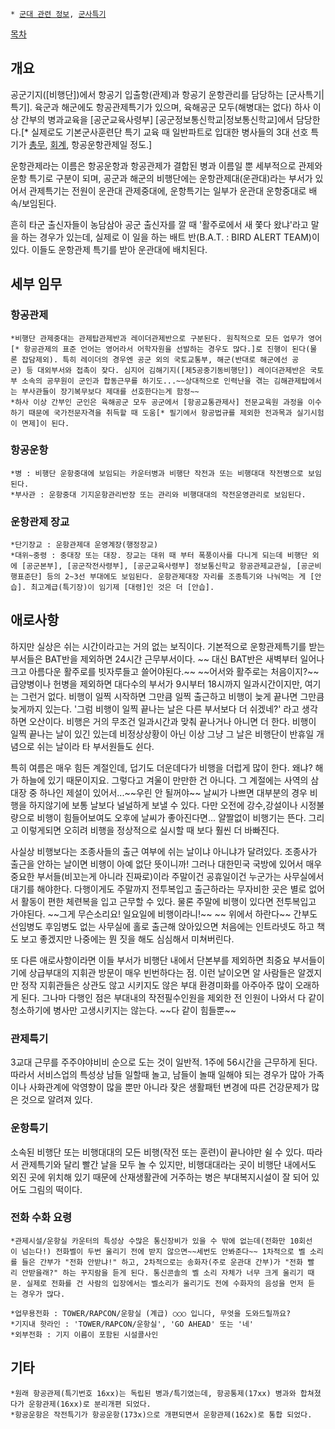  * [[군대 관련 정보]], [[군사특기]]

[[목차]]
== 개요 ==
공군기지([비행단])에서 항공기 입출항(관제)과 항공기 운항관리를 담당하는 [군사특기|특기]. 육군과 해군에도 항공관제특기가 있으며, 육해공군 모두(해병대는 없다) 하사 이상 간부의 병과교육을 [공군교육사령부] [공군정보통신학교|정보통신학교]에서 담당한다.[* 실제로도 기본군사훈련단 특기 교육 때 일반파트로 입대한 병사들의 3대 선호 특기가 [[총무]], [[회계]], 항공운항관제일 정도.]

운항관제라는 이름은 항공운항과 항공관제가 결합된 병과 이름일 뿐 세부적으로 관제와 운항 특기로 구분이 되며, 공군과 해군의 비행단에는 운항관제대(운관대)라는 부서가 있어서 관제특기는 전원이 운관대 관제중대에, 운항특기는 일부가 운관대 운항중대로 배속/보임된다.

흔히 타군 출신자들이 농담삼아 공군 출신자를 깔 때 '활주로에서 새 쫓다 왔냐'라고 말을 하는 경우가 있는데, 실제로 이 일을 하는 배트 반(B.A.T. : BIRD ALERT TEAM)이 있다. 이들도 운항관제 특기를 받아 운관대에 배치된다.

== 세부 임무 ==
=== 항공관제 ===
 *비행단 관제중대는 관제탑관제반과 레이더관제반으로 구분된다. 원칙적으로 모든 업무가 영어[* 항공관제의 표준 언어는 영어라서 어학자원을 선발하는 경우도 많다.]로 진행이 된다(물론 잡담제외). 특히 레이더의 경우엔 공군 외의 국토교통부, 해군(반대로 해군에선 공군) 등 대외부서와 접촉이 잦다. 심지어 김해기지([제5공중기동비행단]) 레이더관제반은 국토부 소속의 공무원이 군인과 합동근무를 하기도...~~상대적으로 인력난을 겪는 김해관제탑에서는 부사관들이 장기복무보다 제대를 선호한다는게 함정~~ 
 *하사 이상 간부인 군인은 육해공군 모두 공군에서 [항공교통관제사] 전문교육원 과정을 이수하기 때문에 국가전문자격을 취득할 때 도움[* 필기에서 항공법규를 제외한 전과목과 실기시험이 면제]이 된다.

=== 항공운항 ===
 *병 : 비행단 운항중대에 보임되는 카운터병과 비행단 작전과 또는 비행대대 작전병으로 보임된다.
 *부사관 : 운항중대 기지운항관리반장 또는 관리와 비행대대의 작전운영관리로 보임된다.

=== 운항관제 장교 ===
 *단기장교 : 운항관제대 운영계장(행정장교)
 *대위~중령 : 중대장 또는 대장. 장교는 대위 때 부터 폭풍이사를 다니게 되는데 비행단 외에 [공군본부], [공군작전사령부], [공군교육사령부] 정보통신학교 항공관제교관실, [공군비행표준단] 등의 2~3선 부대에도 보임된다. 운항관제대장 자리를 조종특기와 나눠먹는 게 [안습]. 최고계급(특기장)이 임기제 [대령]인 것은 더 [안습].

== 애로사항 ==
하지만 실상은 쉬는 시간이라고는 거의 없는 보직이다. 기본적으로 운항관제특기를 받는 부서들은 BAT반을 제외하면 24시간 근무부서이다. ~~ 대신 BAT반은 새벽부터 일어나 크고 아름다운 활주로를 빗자루들고 쓸어야된다.~~ ~~어서와 활주로는 처음이지?~~ 급양병이나 헌병을 제외하면 대다수의 부서가 9시부터 18시까지 일과시간이지만, 여기는 그런거 없다. 비행이 일찍 시작하면 그만큼 일찍 출근하고 비행이 늦게 끝나면 그만큼 늦게까지 있는다.  '그럼 비행이 일찍 끝나는 날은 다른 부서보다 더 쉬겠네?' 라고 생각하면 오산이다. 비행은 거의 무조건 일과시간과 맞춰 끝나거나 아니면 더 한다. 비행이 일찍 끝나는 날이 있긴 있는데 비정상상황이 아닌 이상 그냥 그 날은 비행단이 반휴일 개념으로 쉬는 날이라 타 부서원들도 쉰다. 

특히 여름은 매우 힘든 계절인데, 덥기도 더운데다가 비행을 더럽게 많이 한다. 왜냐? 해가 하늘에 있기 때문이지요. 그렇다고 겨울이 만만한 건 아니다. 그 계절에는 사역의 삼대장 중 하나인 제설이 있어서...~~우린 안 될꺼야~~ 날씨가 나쁘면 대부분의 경우 비행을 하지않기에 보통 날보다 널널하게 보낼 수 있다. 다만 오전에 강수,강설이나 시정불량으로 비행이 힘들어보여도 오후에 날씨가 좋아진다면... 얄짤없이 비행기는 뜬다. 그리고 이렇게되면 오히려 비행을 정상적으로 실시할 때 보다 훨씬 더 바빠진다.  

사실상 비행보다는 조종사들의 출근 여부에 쉬는 날이냐 아니냐가 달려있다. 조종사가 출근을 안하는 날이면 비행이 아예 없단 뜻이니까! 그러나 대한민국 국방에 있어서 매우 중요한 부서들(비꼬는게 아니라 진짜로)이라 주말이건 공휴일이건 누군가는 사무실에서 대기를 해야한다. 다행이게도 주말까지 전투복입고 출근하라는 무자비한 곳은 별로 없어서 활동이 편한 체련복을 입고 근무할 수 있다. 물론 주말에 비행이 있다면 전투복입고 가야된다. ~~그게 무슨소리요! 일요일에 비행이라니!~~  ~~ 위에서 하란다~~ 간부도 선임병도 후임병도 없는 사무실에 홀로 출근해 앉아있으면 처음에는 인트라넷도 하고 책도 보고 좋겠지만 나중에는 뭔 짓을 해도 심심해서 미쳐버린다. 

또 다른 애로사항이라면 이들 부서가 비행단 내에서 단본부를 제외하면 최중요 부서들이기에 상급부대의 지휘관 방문이 매우 빈번하다는 점. 이런 날이오면 알 사람들은 알겠지만 정작 지휘관들은 상관도 않고 시키지도 않은 부대 환경미화를 아주아주 많이 오래하게 된다. 그나마 다행인 점은 부대내의 작전필수인원을 제외한 전 인원이 나와서 다 같이 청소하기에 병사만 고생시키지는 않는다. ~~다 같이 힘들뿐~~
=== 관제특기 ===
3교대 근무를 주주야야비비 순으로 도는 것이 일반적. 1주에 56시간을 근무하게 된다. 따라서 서비스업의 특성상 남들 일할때 놀고, 남들이 놀때 일해야 되는 경우가 많아 가족이나 사화관계에 악영향이 많을 뿐만 아니라 잦은 생활패턴 변경에 따른 건강문제가 많은 것으로 알려져 있다.

=== 운항특기 ===
소속된 비행단 또는 비행대대의 모든 비행(작전 또는 훈련)이 끝나야만 쉴 수 있다. 따라서 관제특기와 달리 빨간 날을 모두 놀 수 있지만, 비행대대라는 곳이 비행단 내에서도 외진 곳에 위치해 있기 때문에 산재생활관에 거주하는 병은 부대복지시설이 잘 되어 있어도 그림의 떡이다.

=== 전화 수화 요령 ===
 *관제시설/운항실 카운터의 특성상 수많은 통신장비가 있을 수 밖에 없는데(전화만 10회선이 넘는다!) 전화벨이 두번 울리기 전에 받지 않으면~~세번도 안봐준다~~ 1차적으로 벨 소리를 들은 간부가 "전화 안받냐!" 하고, 2차적으로는 송화자(주로 운관대 간부)가 "전화 빨리 안받을래?" 하는 꾸지람을 듣게 된다. 통신콘솔의 벨 소리 자체가 너무 크게 울리기 때문. 실제로 전화를 건 사람의 입장에서는 벨소리가 울리기도 전에 수화자의 음성을 먼저 듣는 경우가 많다. 

 *업무용전화 : TOWER/RAPCON/운항실 (계급) ○○○ 입니다, 무엇을 도와드릴까요?
 *기지내 핫라인 : 'TOWER/RAPCON/운항실', 'GO AHEAD' 또는 '네'
 *외부전화 : 기지 이름이 포함된 시설콜사인

== 기타 ==
 *원래 항공관제(특기번호 16xx)는 독립된 병과/특기였는데, 항공통제(17xx) 병과와 합쳐졌다가 운항관제(16xx)로 분리개편 되었다.
 *항공운항은 작전특기가 항공운항(173x)으로 개편되면서 운항관제(162x)로 통합 되었다.
